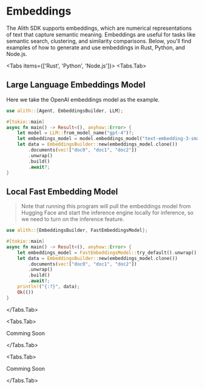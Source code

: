 
# Embeddings

The Alith SDK supports embeddings, which are numerical representations of text that capture semantic meaning. Embeddings are useful for tasks like semantic search, clustering, and similarity comparisons. Below, you'll find examples of how to generate and use embeddings in Rust, Python, and Node.js.

<Tabs items={['Rust', 'Python', 'Node.js']}>
  <Tabs.Tab>

## Large Language Embeddings Model

Here we take the OpenAI embeddings model as the example.

```rust
use alith::{Agent, EmbeddingsBuilder, LLM};

#[tokio::main]
async fn main() -> Result<(), anyhow::Error> {
    let model = LLM::from_model_name("gpt-4")?;
    let embeddings_model = model.embeddings_model("text-embedding-3-small");
    let data = EmbeddingsBuilder::new(embeddings_model.clone())
        .documents(vec!["doc0", "doc1", "doc2"])
        .unwrap()
        .build()
        .await?;
}
```

## Local Fast Embedding Model

> Note that running this program will pull the embeddings model from Hugging Face and start the inference engine locally for inference, so we need to turn on the inference feature.

```rust
use alith::{EmbeddingsBuilder, FastEmbeddingsModel};

#[tokio::main]
async fn main() -> Result<(), anyhow::Error> {
    let embeddings_model = FastEmbeddingsModel::try_default().unwrap();
    let data = EmbeddingsBuilder::new(embeddings_model.clone())
        .documents(vec!["doc0", "doc1", "doc2"])
        .unwrap()
        .build()
        .await?;
    println!("{:?}", data);
    Ok(())
}
```

  </Tabs.Tab>

  <Tabs.Tab>

Comming Soon

  </Tabs.Tab>

  <Tabs.Tab>

Comming Soon

</Tabs.Tab>
</Tabs>
